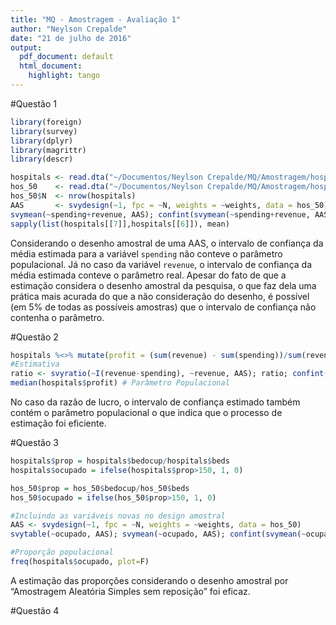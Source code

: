 ```yaml
---
title: "MQ - Amostragem - Avaliação 1"
author: "Neylson Crepalde"
date: "21 de julho de 2016"
output:
  pdf_document: default
  html_document:
    highlight: tango
---
```


#Questão 1

```r
library(foreign)
library(survey)
library(dplyr)
library(magrittr)
library(descr)
```
```r
hospitals <- read.dta("~/Documentos/Neylson Crepalde/MQ/Amostragem/hospitals.dta")
hos_50    <- read.dta("~/Documentos/Neylson Crepalde/MQ/Amostragem/hospitals_srs50.dta")
hos_50$N  <- nrow(hospitals)
AAS       <- svydesign(~1, fpc = ~N, weights = ~weights, data = hos_50)
svymean(~spending+revenue, AAS); confint(svymean(~spending+revenue, AAS))
sapply(list(hospitals[[7]],hospitals[[6]]), mean)
```

Considerando o desenho amostral de uma AAS, o intervalo de confiança da média estimada para a variável `spending` não conteve o parâmetro populacional. Já no caso da variável `revenue`, o intervalo de confiança da média estimada conteve o parâmetro real. Apesar do fato de que a estimação considera o desenho amostral da pesquisa, o que faz dela uma prática mais acurada do que a não consideração do desenho, é possível (em 5% de todas as possíveis amostras) que o intervalo de confiança não contenha o parâmetro.

#Questão 2

```r
hospitals %<>% mutate(profit = (sum(revenue) - sum(spending))/sum(revenue))
#Estimativa 
ratio <- svyratio(~I(revenue-spending), ~revenue, AAS); ratio; confint(ratio)
median(hospitals$profit) # Parâmetro Populacional
```

No caso da razão de lucro, o intervalo de confiança estimado também contém o parâmetro populacional o que indica que o processo de estimação foi eficiente.

#Questão 3

```r
hospitals$prop = hospitals$bedocup/hospitals$beds
hospitals$ocupado = ifelse(hospitals$prop>150, 1, 0)

hos_50$prop = hos_50$bedocup/hos_50$beds
hos_50$ocupado = ifelse(hos_50$prop>150, 1, 0)

#Incluindo as variáveis novas no design amostral
AAS <- svydesign(~1, fpc = ~N, weights = ~weights, data = hos_50)
svytable(~ocupado, AAS); svymean(~ocupado, AAS); confint(svymean(~ocupado, AAS))

#Proporção populacional
freq(hospitals$ocupado, plot=F)
```

A estimação das proporções considerando o desenho amostral por "Amostragem Aleatória Simples sem reposição" foi eficaz.

#Questão 4


